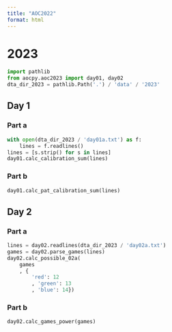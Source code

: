 ```yaml
---
title: "AOC2022"
format: html
---
```



# 2023

```python
import pathlib
from aocpy.aoc2023 import day01, day02
dta_dir_2023 = pathlib.Path('.') / 'data' / '2023'
```

## Day 1

### Part a


```python
with open(dta_dir_2023 / 'day01a.txt') as f:
    lines = f.readlines()
lines = [s.strip() for s in lines]
day01.calc_calibration_sum(lines)
```

### Part b

```python
day01.calc_pat_calibration_sum(lines)
```


## Day 2

### Part a

```python
lines = day02.readlines(dta_dir_2023 / 'day02a.txt')
games = day02.parse_games(lines)
day02.calc_possible_02a(
    games
    , {
        'red': 12
        , 'green': 13
        , 'blue': 14})
```

### Part b

```python
day02.calc_games_power(games)
```
